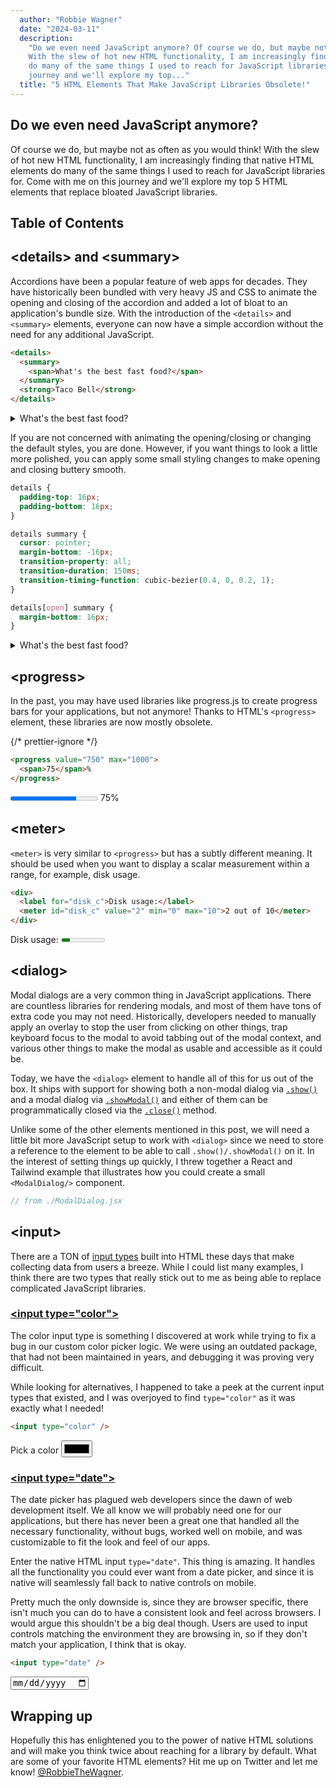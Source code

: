 ```yaml
---
  author: "Robbie Wagner"
  date: "2024-03-11"
  description:
    "Do we even need JavaScript anymore? Of course we do, but maybe not as often as you would think! 
    With the slew of hot new HTML functionality, I am increasingly finding that native HTML elements 
    do many of the same things I used to reach for JavaScript libraries for. Come with me on this 
    journey and we'll explore my top..."
  title: "5 HTML Elements That Make JavaScript Libraries Obsolete!"
---
```





## Do we even need JavaScript anymore?

Of course we do, but maybe not as often as you would think! With the slew of hot
new HTML functionality, I am increasingly finding that native HTML elements do
many of the same things I used to reach for JavaScript libraries for. Come with
me on this journey and we'll explore my top 5 HTML elements that replace bloated
JavaScript libraries.

## Table of Contents

## &lt;details&gt; and &lt;summary&gt;

Accordions have been a popular feature of web apps for decades. They have
historically been bundled with very heavy JS and CSS to animate the opening and
closing of the accordion and added a lot of bloat to an application's bundle
size. With the introduction of the `<details>` and `<summary>` elements,
everyone can now have a simple accordion without the need for any additional
JavaScript.

```html accordion.html
<details>
  <summary>
    <span>What's the best fast food?</span>
  </summary>
  <strong>Taco Bell</strong>
</details>
```

<details>
  <summary>
    <span>What's the best fast food?</span>
  </summary>
  <strong>Taco Bell</strong>
</details>

If you are not concerned with animating the opening/closing or changing the
default styles, you are done. However, if you want things to look a little more
polished, you can apply some small styling changes to make opening and closing
buttery smooth.

```css smooth-accordion.css
details {
  padding-top: 16px;
  padding-bottom: 16px;
}

details summary {
  cursor: pointer;
  margin-bottom: -16px;
  transition-property: all;
  transition-duration: 150ms;
  transition-timing-function: cubic-bezier(0.4, 0, 0.2, 1);
}

details[open] summary {
  margin-bottom: 16px;
}
```

<details className="group py-4">
  <summary className="-mb-4 cursor-pointer transition-all group-open:mb-4">
    <span>What's the best fast food?</span>
  </summary>
  <strong>Taco Bell</strong>
</details>

## &lt;progress&gt;

In the past, you may have used libraries like progress.js to create progress
bars for your applications, but not anymore! Thanks to HTML's `<progress>`
element, these libraries are now mostly obsolete.

{/* prettier-ignore */}
```html progress.html
<progress value="750" max="1000">
  <span>75</span>%
</progress>
```

<div className="flex items-center">
  <progress
    className="progress-unfilled:bg-[#F2F2F2] progress-filled:bg-cyan-700"
    value="750"
    max="1000"
  >
    <span>75</span>%
  </progress>
  <span className="ml-2">75</span>%
</div>

## &lt;meter&gt;

`<meter>` is very similar to `<progress>` but has a subtly different meaning. It
should be used when you want to display a scalar measurement within a range, for
example, disk usage.

```html meter.html
<div>
  <label for="disk_c">Disk usage:</label>
  <meter id="disk_c" value="2" min="0" max="10">2 out of 10</meter>
</div>
```

<div>
  <label htmlFor="disk_c">Disk usage:</label>
  <meter className="ml-2" id="disk_c" value="2" min="0" max="10">
    2 out of 10
  </meter>
</div>

## &lt;dialog&gt;

Modal dialogs are a very common thing in JavaScript applications. There are
countless libraries for rendering modals, and most of them have tons of extra
code you may not need. Historically, developers needed to manually apply an
overlay to stop the user from clicking on other things, trap keyboard focus to
the modal to avoid tabbing out of the modal context, and various other things to
make the modal as usable and accessible as it could be.

Today, we have the `<dialog>` element to handle all of this for us out of the
box. It ships with support for showing both a non-modal dialog via
[`.show()`](https://developer.mozilla.org/en-US/docs/Web/API/HTMLDialogElement/show)
and a modal dialog via
[`.showModal()`](https://developer.mozilla.org/en-US/docs/Web/API/HTMLDialogElement/showModal)
and either of them can be programmatically closed via the
[`.close()`](https://developer.mozilla.org/en-US/docs/Web/API/HTMLDialogElement/close)
method.

Unlike some of the other elements mentioned in this post, we will need a little
bit more JavaScript setup to work with `<dialog>` since we need to store a
reference to the element to be able to call `.show()/.showModal()` on it. In the
interest of setting things up quickly, I threw together a React and Tailwind
example that illustrates how you could create a small `<ModalDialog/>`
component.

```jsx ModalDialog.jsx
// from ./ModalDialog.jsx
```

<ModalDialog />

## &lt;input&gt;

There are a TON of
[input types](https://developer.mozilla.org/en-US/docs/Web/HTML/Element/input)
built into HTML these days that make collecting data from users a breeze. While
I could list many examples, I think there are two types that really stick out to
me as being able to replace complicated JavaScript libraries.

### [&lt;input type="color"&gt;](https://developer.mozilla.org/en-US/docs/Web/HTML/Element/input/color)

The color input type is something I discovered at work while trying to fix a bug
in our custom color picker logic. We were using an outdated package, that had
not been maintained in years, and debugging it was proving very difficult.

While looking for alternatives, I happened to take a peek at the current input
types that existed, and I was overjoyed to find `type="color"` as it was exactly
what I needed!

```html color-input.html
<input type="color" />
```

<label className="flex items-center">
  Pick a color
  <input className="ml-2" type="color" />
</label>

### [&lt;input type="date"&gt;](https://developer.mozilla.org/en-US/docs/Web/HTML/Element/input/date)

The date picker has plagued web developers since the dawn of web development
itself. We all know we will probably need one for our applications, but there
has never been a great one that handled all the necessary functionality, without
bugs, worked well on mobile, and was customizable to fit the look and feel of
our apps.

Enter the native HTML input `type="date"`. This thing is amazing. It handles all
the functionality you could ever want from a date picker, and since it is native
will seamlessly fall back to native controls on mobile.

Pretty much the only downside is, since they are browser specific, there isn't
much you can do to have a consistent look and feel across browsers. I would
argue this shouldn't be a big deal though. Users are used to input controls
matching the environment they are browsing in, so if they don't match your
application, I think that is okay.

```html date-input.html
<input type="date" />
```

<input type="date" />

## Wrapping up

Hopefully this has enlightened you to the power of native HTML solutions and
will make you think twice about reaching for a library by default. What are some
of your favorite HTML elements? Hit me up on Twitter and let me know!
[@RobbieTheWagner](https://twitter.com/RobbieTheWagner).
